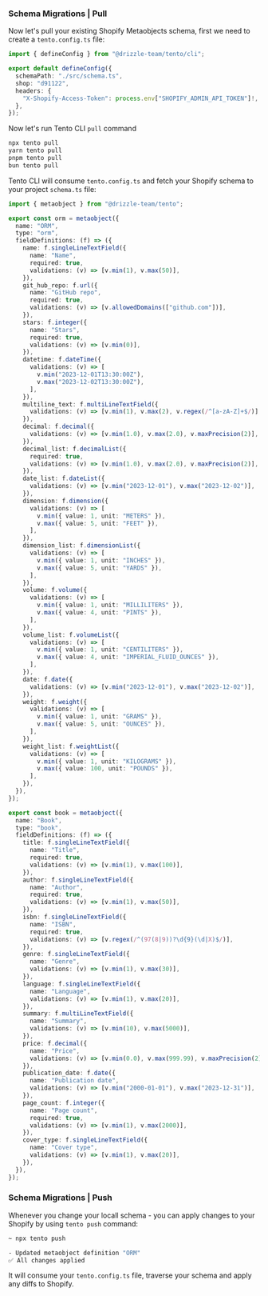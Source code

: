### Schema Migrations | Pull

Now let's pull your existing Shopify Metaobjects schema, first we need to create a `tento.config.ts` file:

```ts
import { defineConfig } from "@drizzle-team/tento/cli";

export default defineConfig({
  schemaPath: "./src/schema.ts",
  shop: "d91122",
  headers: {
    "X-Shopify-Access-Token": process.env["SHOPIFY_ADMIN_API_TOKEN"]!,
  },
});
```

Now let's run Tento CLI `pull` command

```bash
npx tento pull
yarn tento pull
pnpm tento pull
bun tento pull
```

Tento CLI will consume `tento.config.ts` and fetch your Shopify schema to your project `schema.ts` file:

```ts
import { metaobject } from "@drizzle-team/tento";

export const orm = metaobject({
  name: "ORM",
  type: "orm",
  fieldDefinitions: (f) => ({
    name: f.singleLineTextField({
      name: "Name",
      required: true,
      validations: (v) => [v.min(1), v.max(50)],
    }),
    git_hub_repo: f.url({
      name: "GitHub repo",
      required: true,
      validations: (v) => [v.allowedDomains(["github.com"])],
    }),
    stars: f.integer({
      name: "Stars",
      required: true,
      validations: (v) => [v.min(0)],
    }),
    datetime: f.dateTime({
      validations: (v) => [
        v.min("2023-12-01T13:30:00Z"),
        v.max("2023-12-02T13:30:00Z"),
      ],
    }),
    multiline_text: f.multiLineTextField({
      validations: (v) => [v.min(1), v.max(2), v.regex(/^[a-zA-Z]+$/)],
    }),
    decimal: f.decimal({
      validations: (v) => [v.min(1.0), v.max(2.0), v.maxPrecision(2)],
    }),
    decimal_list: f.decimalList({
      required: true,
      validations: (v) => [v.min(1.0), v.max(2.0), v.maxPrecision(2)],
    }),
    date_list: f.dateList({
      validations: (v) => [v.min("2023-12-01"), v.max("2023-12-02")],
    }),
    dimension: f.dimension({
      validations: (v) => [
        v.min({ value: 1, unit: "METERS" }),
        v.max({ value: 5, unit: "FEET" }),
      ],
    }),
    dimension_list: f.dimensionList({
      validations: (v) => [
        v.min({ value: 1, unit: "INCHES" }),
        v.max({ value: 5, unit: "YARDS" }),
      ],
    }),
    volume: f.volume({
      validations: (v) => [
        v.min({ value: 1, unit: "MILLILITERS" }),
        v.max({ value: 4, unit: "PINTS" }),
      ],
    }),
    volume_list: f.volumeList({
      validations: (v) => [
        v.min({ value: 1, unit: "CENTILITERS" }),
        v.max({ value: 4, unit: "IMPERIAL_FLUID_OUNCES" }),
      ],
    }),
    date: f.date({
      validations: (v) => [v.min("2023-12-01"), v.max("2023-12-02")],
    }),
    weight: f.weight({
      validations: (v) => [
        v.min({ value: 1, unit: "GRAMS" }),
        v.max({ value: 5, unit: "OUNCES" }),
      ],
    }),
    weight_list: f.weightList({
      validations: (v) => [
        v.min({ value: 1, unit: "KILOGRAMS" }),
        v.max({ value: 100, unit: "POUNDS" }),
      ],
    }),
  }),
});

export const book = metaobject({
  name: "Book",
  type: "book",
  fieldDefinitions: (f) => ({
    title: f.singleLineTextField({
      name: "Title",
      required: true,
      validations: (v) => [v.min(1), v.max(100)],
    }),
    author: f.singleLineTextField({
      name: "Author",
      required: true,
      validations: (v) => [v.min(1), v.max(50)],
    }),
    isbn: f.singleLineTextField({
      name: "ISBN",
      required: true,
      validations: (v) => [v.regex(/^(97(8|9))?\d{9}(\d|X)$/)],
    }),
    genre: f.singleLineTextField({
      name: "Genre",
      validations: (v) => [v.min(1), v.max(30)],
    }),
    language: f.singleLineTextField({
      name: "Language",
      validations: (v) => [v.min(1), v.max(20)],
    }),
    summary: f.multiLineTextField({
      name: "Summary",
      validations: (v) => [v.min(10), v.max(5000)],
    }),
    price: f.decimal({
      name: "Price",
      validations: (v) => [v.min(0.0), v.max(999.99), v.maxPrecision(2)],
    }),
    publication_date: f.date({
      name: "Publication date",
      validations: (v) => [v.min("2000-01-01"), v.max("2023-12-31")],
    }),
    page_count: f.integer({
      name: "Page count",
      required: true,
      validations: (v) => [v.min(1), v.max(2000)],
    }),
    cover_type: f.singleLineTextField({
      name: "Cover type",
      validations: (v) => [v.min(1), v.max(20)],
    }),
  }),
});
```

### Schema Migrations | Push

Whenever you change your locall schema - you can apply changes to your Shopify by using `tento push` command:

```bash
~ npx tento push

- Updated metaobject definition "ORM"
✅ All changes applied
```

It will consume your `tento.config.ts` file, traverse your schema and apply any diffs to Shopify.
